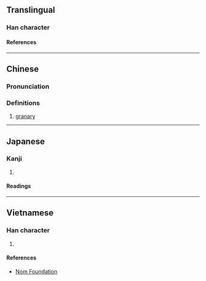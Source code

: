 {{character info/new}}
==Translingual==

===Han character===
{{Han char|rn=53|rad=广|as=11|sn=14|four=00248|canj=IGSK,IQSK|ids=⿸广敖}}

====References====
{{Han ref|kx=0349.330|dkj=09460|dj=0661.030|hdz=20894.140|uh=5ED2}}

----

==Chinese==
{{zh-forms}}

===Pronunciation===
{{zh-pron
|m=áo
|m-s=
|dg=
|c=ngou4
|c-t=
|g=
|h=pfs=
|j=
|mb=
|md=
|mn=
|mn-t=
|w=
|x=
|mc=y
|oc=y
|cat=n
}}

===Definitions===
{{zh-hanzi}}

# {{lb|zh|literary}} [[granary]]

----

==Japanese==

===Kanji===
{{ja-kanji|grade=|rs=广11}}

# {{rfdef|ja|sort=广11}}

====Readings====
{{ja-readings
|on=ごう
}}

----

==Vietnamese==

===Han character===
{{vi-readings|rs=广11|reading=ngao}}

# {{rfdef|vi|sort=广11}}

====References====
* [http://nomfoundation.org/common/nom_details.php?codepoint=5ed2 Nom Foundation]